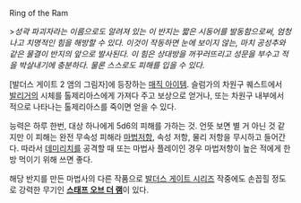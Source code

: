 Ring of the Ram

>''성곽 파괴자라는 이름으로도 알려져 있는 이 반지는 짧은 시동어를 발동함으로써, 엄청나고 치명적인 힘을 해방할 수 있다. 이것이 작동하면 눈에 보이지 않는, 마치 공성추와 같은 물결이 반지의 앞으로 발사된다. 이 힘은 상대방을 꺼꾸러뜨리고 성문을 부수고 적을 박살내기에 충분하다. 물론 스스로도 피해를 입을 수 있다.''

[발더스 게이트 2 앰의 그림자]에 등장하는 [[매직 아이템]]. 슬럼가의 차원구 퀘스트에서 [[발리거]]의 시체를 톨제리아스에게 가져다 주고 보상으로 얻거나, 또는 차원구 내부에서 적으로 나타나는 톨제리아스를 죽이면 얻을 수 있다.

능력은 하루 한번, 대상 하나에게 5d6의 피해를 가하는 것. 언뜻 보면 별 거 아닌 것 같지만 이 피해는 완전 무속성 피해라 [[마법저항]], 속성 저항, 물리 저항을 무시하고 들어간다. 따라서 [[데미리치]]를 공격할 때 또는 마법사 플레이인 경우 마법저항이 높은 적에게 한 방 먹이기 위해 쓰면 좋다.

해당 반지를 만든 마법사의 다른 작품으로 [[발더스 게이트 시리즈]] 작중에도 손꼽힐 정도로 강력한 무기인 '''[[스태프 오브 더 램]]'''이 있다.
